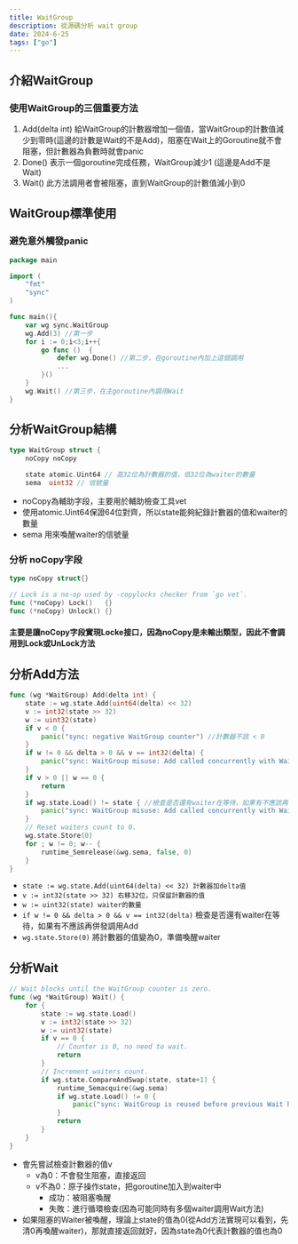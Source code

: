 ```yaml
---
title: WaitGroup
description: 從源碼分析 wait group
date: 2024-6-25
tags: ["go"]
---
```


## 介紹WaitGroup

### 使用WaitGroup的三個重要方法
1. Add(delta int) 給WaitGroup的計數器增加一個值，當WaitGroup的計數值減少到零時(這邊的計數是Wait的不是Add)，阻塞在Wait上的Goroutine就不會阻塞，但計數器為負數時就會panic
2. Done() 表示一個goroutine完成任務，WaitGroup減少1 (這邊是Add不是Wait)
3. Wait() 此方法調用者會被阻塞，直到WaitGroup的計數值減小到0

## WaitGroup標準使用

### 避免意外觸發panic

```go
package main

import (
	"fmt"
	"sync"
)

func main(){
	var wg sync.WaitGroup
	wg.Add(3) //第一步
	for i := 0;i<3;i++{
		go func ()  {	
			defer wg.Done() //第二步，在goroutine內加上這個調用	
			...
		}()
	}
	wg.Wait() //第三步，在主goroutine內調用Wait
}
```

## 分析WaitGroup結構

```go
type WaitGroup struct {
	noCopy noCopy

	state atomic.Uint64 // 高32位為計數器的值，低32位為waiter的數量
	sema  uint32 // 信號量
```

- noCopy為輔助字段，主要用於輔助檢查工具vet
- 使用atomic.Uint64保證64位對齊，所以state能夠紀錄計數器的值和waiter的數量
- sema 用來喚醒waiter的信號量

### 分析 noCopy字段

```go
type noCopy struct{}

// Lock is a no-op used by -copylocks checker from `go vet`.
func (*noCopy) Lock()   {}
func (*noCopy) Unlock() {}

```

#### 主要是讓noCopy字段實現Locke接口，因為noCopy是未輸出類型，因此不會調用到Lock或UnLock方法

## 分析Add方法

```go
func (wg *WaitGroup) Add(delta int) {
	state := wg.state.Add(uint64(delta) << 32)
	v := int32(state >> 32)
	w := uint32(state)
	if v < 0 {
		panic("sync: negative WaitGroup counter") //計數器不該 < 0
	}
	if w != 0 && delta > 0 && v == int32(delta) {
		panic("sync: WaitGroup misuse: Add called concurrently with Wait")
	}
	if v > 0 || w == 0 {
		return
	}
	if wg.state.Load() != state { //檢查是否還有waiter在等待，如果有不應該再併發調用Add
		panic("sync: WaitGroup misuse: Add called concurrently with Wait")
	}
	// Reset waiters count to 0.
	wg.state.Store(0)
	for ; w != 0; w-- {
		runtime_Semrelease(&wg.sema, false, 0)
	}
}
```

- `state := wg.state.Add(uint64(delta) << 32) 計數器加delta值`
- `v := int32(state >> 32) 右移32位，只保留計數器的值` 
- `w := uint32(state) waiter的數量`
- `if w != 0 && delta > 0 && v == int32(delta)` 檢查是否還有waiter在等待，如果有不應該再併發調用Add
- `wg.state.Store(0)` 將計數器的值變為0，準備喚醒waiter

## 分析Wait

```go
// Wait blocks until the WaitGroup counter is zero.
func (wg *WaitGroup) Wait() {
	for {
		state := wg.state.Load()
		v := int32(state >> 32)
		w := uint32(state)
		if v == 0 {
			// Counter is 0, no need to wait.
			return
		}
		// Increment waiters count.
		if wg.state.CompareAndSwap(state, state+1) {
			runtime_Semacquire(&wg.sema)
			if wg.state.Load() != 0 {
				panic("sync: WaitGroup is reused before previous Wait has returned")
			}
			return
		}
	}
}

```

- 會先嘗試檢查計數器的值v
  - v為0：不會發生阻塞，直接返回
  - v不為0：原子操作state，把goroutine加入到waiter中
    - 成功：被阻塞喚醒
    - 失敗：進行循環檢查(因為可能同時有多個waiter調用Wait方法)
- 如果阻塞的Waiter被喚醒，理論上state的值為0(從Add方法實現可以看到，先清0再喚醒waiter)，那就直接返回就好，因為state為0代表計數器的值也為0
